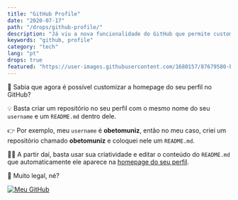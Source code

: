 ```yaml
---
title: "GitHub Profile"
date: "2020-07-17"
path: "/drops/github-profile/"
description: "Já viu a nova funcionalidade do GitHub que permite customizar a homepage do seu perfil de usuário? Então confere ela neste drop."
keywords: "github, profile"
category: "tech"
lang: "pt"
drops: true
featured: "https://user-images.githubusercontent.com/1680157/87679580-be2bab00-c752-11ea-9909-a7b0a5e55017.png"
---
```



<Drop>

🎨 Sabia que agora é possível customizar a homepage do seu perfil no GitHub?

💡 Basta criar um repositório no seu perfil com o mesmo nome do seu `username` e um `README.md` dentro dele.

👉 Por exemplo, meu `username` é **obetomuniz**, então no meu caso, criei um repositório chamado **obetomuniz** e coloquei nele um `README.md`.

🧙‍♀️ A partir daí, basta usar sua criatividade e editar o conteúdo do `README.md` que automaticamente ele aparece na <A href="https://github.com/obetomuniz">homepage do seu perfil</A>.

🤩 Muito legal, né?

<A href="https://github.com/obetomuniz">
  <img
    alt="Meu GitHub"
    src="https://user-images.githubusercontent.com/1680157/87679580-be2bab00-c752-11ea-9909-a7b0a5e55017.png"
  />
</A>

</Drop>
